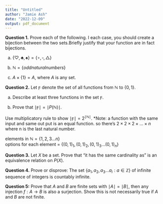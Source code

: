```yaml
---
title: "Untitled"
author: "Jamie Ash"
date: "2022-12-09"
output: pdf_document
---
```


**Question 1.** Prove each of the following. I each case, you should create a 
bijection between the two sets.Briefly justify that your function are in fact 
bijections.  

(a) $\{ \heartsuit,  \clubsuit, \spadesuit \} = \{ \circ, \square, \triangle \}$  

(b) $\mathbb{N} = \{odd natural numbers\}$

(c) $A \times \{ 1 \} =  A$, where $A$ is any set. 

**Question 2.** Let $\digamma$ denote the set of all functions from $\mathbb{N}$
to $\{0, 1\}$. 

(a) Describe at least three functions in the set $\digamma$.

(b) Prove that $\mid \digamma \mid = \mid P(\mathbb{N}) \mid$.  

Use multiplicatory rule to show $\mid \digamma \mid = 2^{\mid \mathbb{N} \mid}$.
*Note: a function with the same input and same out put is an equal function.
so there's $2 \times 2 \times 2 \times ... \times n$ where n is the last natural
number. 

elements in $\mathbb{N} = \{1,2,3...n\}$  
options for each element = $\{ (0,1)_1, (0,1)_2, (0,1)_3...(0,1)_n \}$


**Question 3.** Let $X$ be a set. Prove that "it has the same cardinality as" is 
an equivalence relation on $P(X)$. 

**Question 4.** Prove or disprove: The set $\{a_1, a_2, a_3 ... a_i: a \in \mathbb{Z}\}$
of infinite sequence of integers is countably infinite. 

**Question 5:** Prove that $A$ and $B$ are finite sets with $\mid A \mid = \mid B \mid$,
then any injection $f: A \rightarrow B$ is also a surjection. Show this is not 
necessarily true if $A$ and $B$ are not finite. 















































